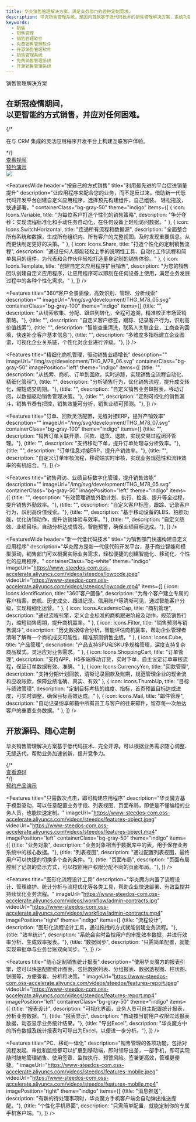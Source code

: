```yaml
---
title: 华炎销售管理解决方案，满足业务部门的各种定制需求。
description: 华炎销售管理系统，是国内首款基于低代码技术的销售管理解决方案，系统功能涵盖销售订立、执行、跟踪、变更、验收、付款、监督、统计的整个管理过程，并提供低代码开发工具华炎魔方，通过调整配置文件就能调整销售台账、业务字段、审批流程、统计报表等，快速满足业务部门的个性化需求。
keywords:
  - 销售
  - 销售管理
  - 销售管理软件
  - 免费销售管理软件
  - 开源销售管理软件
  - 销售管理系统
  - 免费销售管理系统
  - 开源销售管理系统
---
```



<main class="flex bg-cover bg-no-repeat bg-indigo-100">
  <div class="mx-auto px-4 my-12 max-w-screen-xl">
    <div class="lg:grid lg:grid-cols-10 lg:gap-8">
      <div class="sm:text-center md:mx-auto lg:col-span-6 lg:text-left lg:self-center">
        <div className="text-lg font-semibold uppercase tracking-wide text-gray-700 sm:text-lg xl:text-xl">
          销售管理解决方案
        </div>
        <h2 class="text-4xl tracking-tight leading-10 font-extrabold text-gray-900 sm:text-5xl sm:leading-none md:text-6xl lg:text-5xl xl:text-6xl">
          在新冠疫情期间，<br/>
          <span class="text-indigo-600">以更智能的方式销售，并应对任何困难。</span>
        </h2>
        {/* <p class="mt-3 mx-auto text-lg text-gray-700 sm:text-xl md:mt-5">
          在与 CRM 集成的灵活应用程序开发平台上构建互联客户体验。
        </p> */}
        <div class="mt-10 sm:flex sm:justify-center lg:justify-start">
          <div class="rounded-md shadow">
            <a href="/videos/steedos-digital-transformation/" target="_blank" class="w-full flex items-center justify-center px-8 py-3 border border-transparent text-base leading-6 font-medium rounded-md text-white bg-indigo-600 hover:bg-indigo-500 hover:text-white focus:outline-none focus:border-indigo-700 focus:shadow-outline-indigo transition duration-150 ease-in-out md:py-4 md:text-lg md:px-10">
              查看视频
            </a>
          </div>
          <div class="mt-3 rounded-md shadow sm:mt-0 sm:ml-3">
            <a href="/form/trial_contract" target="_blank" class="w-full flex items-center justify-center px-8 py-3 border border-transparent text-base leading-6 font-medium rounded-md text-indigo-600 bg-white hover:text-indigo-500 focus:outline-none focus:border-indigo-300 focus:shadow-outline-indigo transition duration-150 ease-in-out md:py-4 md:text-lg md:px-10">
              预约演示
            </a>
          </div>
        </div>
      </div>
      <div class="mt-12 relative sm:max-w-lg sm:mx-auto lg:mt-0 lg:max-w-none lg:mx-0 lg:col-span-4 lg:flex lg:items-center">
        <div class="relative mx-auto w-full">
          <img class="relative block w-full overflow-hidden focus:outline-none focus:shadow-outline object-contain" src="/assets/contract/contract_desktop_pad_mobile.png"/>
        </div>
      </div>
    </div>
  </div>
</main>


<FeaturesWide 
  header="按自己的方式销售"
  title="利用最先进的平台促进销量提升"
  description="让应用程序来配合您的业务，而不是反过来。借助新一代低代码开发平台创建自定义应用程序，选择预先构建组件，自己组装。 轻松拖放，快速部署。"
  containerClass="bg-gray-50"
  theme="indigo"
  items={[
    {
      icon: Icons.Variable,
      title: "为每位客户打造个性化的销售策略", 
      description: "争分夺秒：实现流程标准化和手动任务自动化，在任何设备上轻松访问数据。"
    },
    {
      icon: Icons.SwitchHorizontal,
      title: "连通所有流程和数据源", 
      description: "全面整合所有系统和数据，生成所有组织内、所有客户的完整视图。及时发现重要信息，从而更快制定更好的决策。"
    },
    {
      icon: Icons.Share,
      title: "打造个性化的定制销售流程", 
      description: "通过任何人都能轻松上手的说明性工具、自动化工作流程和简单易用的组件，为代表和合作伙伴轻松打造量身定制的销售体验。"
    },
    {
      icon: Icons.Template,
      title: "创建自定义应用程序扩展销售", 
      description: "为您的销售团队创建自定义应用程序，让应用程序可以即刻在任何设备上使用，满足业务发展过程中的各种个性化需求。"
    },
  ]}
/>


<Features 
  title="360°客户全景画像，高效识别、管理、分析线索"
  description=""
  imageUrl="/img/svg/development/THG_M78_05.svg"
  containerClass="bg-gray-100"
  theme="indigo"
  items={[
    {title: "", description: "从线索收集、分配、跟进到转化，全程可追溯，精准校正市场营销策略。"},
    {title: "", description: "自定义客户标签，跟踪、记录客户行为，识别高价值线索"},
    {title: "", description: "智能查重清洗，联系人关联企业，工商查询回填，快速补全客户基本信息"},
    {title: "", description: "多维度多指标建立企业图谱，可视化企业关系链，个性化对企业进行评级。"},
  ]}
/>


<Features 
  title="精细化商机管理，驱动销售业绩增长"
  description=""
  imageUrl="/img/svg/development/THG_M78_06.svg"
  containerClass="bg-gray-50"
  imagePosition="left"
  theme="indigo"
  items={[
    {title: "", description: "从线索、商机、订单到回款，实时追踪，实现销售全流程自动化、精细化管理"},
    {title: "", description: "分析销售行为，优化销售流程，提升成交转化，缩短成交周期。"},
    {title: "", description: "自定义销售业务BI报表，移动订阅，以数据驱动销售管理决策。"},
    {title: "", description: "定制可视化的销售漏斗，销售节奏有把控，销售效能可分析，销售业绩可预测。"},
  ]}
/>

<Features 
  title="订单、回款灵活配置，无缝对接ERP，提升产销效率"
  description=""
  imageUrl="/img/svg/development/THG_M78_07.svg"
  containerClass="bg-gray-100"
  theme="indigo"
  items={[
    {title: "", description: "销售订单关联开票、回款、退货、退款，实现交易过程闭环管理。"},
    {title: "", description: "支持移动下单，提升订单处理与分析效率。"},
    {title: "", description: "订单信息对接ERP，提升产销效率。"},
    {title: "", description: "自定义订单审核流程，移动端实时审核，实现业务规范性和流转效率的有机结合。"},
  ]}
/>


<Features 
  title="销售拜访、业绩目标数字化管理，提升销售效能"
  description=""
  imageUrl="/img/svg/development/THG_M78_05.svg"
  containerClass="bg-gray-50"
  imagePosition="left"
  theme="indigo"
  items={[
    {title: "", description: "有效管理销售外勤计划、执行、检查、提升等全过程，提升销售外勤效率。"},
    {title: "", description: "自定义客户标签，跟踪、记录客户行为，识别高价值线索。"},
    {title: "", description: "基于移动设备的LBS、拍照功能，优化访销动作，提升访销体验与效率。"},
    {title: "", description: "自定义绩效、业绩目标，自动分析达成情况，智能预警，确保业绩目标达成。"},
  ]}
/>

<FeaturesWide 
  header="新一代低代码技术"
  title="为销售部门快速构建自定义应用程序"
  description="华炎魔方是新一代低代码开发平台，基于商业智能和模型驱动，销售部门可以根据实际业务需求，轻松便捷的创建智能化、移动化、个性化的应用程序。"
  containerClass="bg-white"
  theme="indigo"  
  imageUrl="https://www-steedos-com.oss-accelerate.aliyuncs.com/videos/steedos/lowcode.jpeg"
  videoUrl="https://www-steedos-com.oss-accelerate.aliyuncs.com/videos/steedos/lowcode.mp4"
  items={[
    {
      icon: Icons.Identification,
      title: "360˚客户画像", 
      description: "为每个客户建立专属的客户档案，商机、历史成交、跟进记录、信用账户等清晰可见，通过智能客户分级，实现精细化运营。"
    },
    {
      icon: Icons.AcademicCap,
      title: "商机管理", 
      description: "通过流程引擎，定义企业标准的商机跟进阶段及动作，规范销售行为，缩短销售周期，提升商机赢率。"
    },
    {
      icon: Icons.Filter,
      title: "销售预测与销售漏斗", 
      description: "历史数据综合分析，智能评估商机赢率，帮助企业管理者清晰了解每一个商机成交可能性，精准预测销售业绩。"
    },
    {
      icon: Icons.Cube,
      title: "产品管理", 
      description: "产品支持SPU和SKU多规格管理，深度支持复杂商品模式，灵活应对业务需求。"
    },
    {
      icon: Icons.ShoppingCart,
      title: "订单管理", 
      description: "支持APP、H5多端移动订货，实时下单，自主设定订单审核流程，保证订单数据有效、准确。"
    },
    {
      icon: Icons.CurrencyYen,
      title: "回款管理", 
      description: "支持分期计划回款，清晰记录回款及账期，规范管理企业的现金流和应收账款，保障业绩准确、真实、有效"
    },
    {
      icon: Icons.ThumbUp,
      title: "目标与绩效管理", 
      description: "定制目标考核的维度、指标，首页预置目标达成进度，可实时调整，确保目标高效达成。"
    },
    {
      icon: Icons.Mail,
      title: "邮件管理", 
      description: "自动记录纷享邮箱中所有员工与客户的往来邮件，留存每一次触达客户的重要业务数据。"
    },
  ]}
/>

<div class="bg-gray-200">
  <div class="max-w-screen-xl mx-auto text-center py-10 px-4 sm:px-6 lg:py-12 lg:px-8">
    <h2 class="text-3xl leading-9 font-extrabold tracking-tight text-gray-900 sm:text-4xl sm:leading-10">
      开放源码、随心定制
    </h2>
    <p class="mt-4 text-xl leading-7 text-gray-500 lg:mx-auto">
      华炎销售管理解决方案基于低代码技术、完全开源。可以根据业务需求随心调整、无缝迭代，帮助业务加速创新，提升竞争力。
    </p>
      <div class="mt-8 flex flex justify-center justify-start">
        {/* <div class="rounded-md shadow">
          <a href="hhttps://github.com/steedos/steedos-app-salesforce" target="_blank" class="w-full flex items-center justify-center px-8 py-3 border border-transparent text-base leading-6 font-medium rounded-md text-white bg-indigo-600 hover:bg-indigo-500 hover:text-white focus:outline-none focus:border-indigo-700 focus:shadow-outline-indigo transition duration-150 ease-in-out md:py-4 md:text-lg md:px-10">
            查看源码
          </a>
        </div> */}
        <div class="ml-3 rounded-md shadow">
          <a href="/form/trial_contract" target="_blank" class="w-full flex items-center justify-center px-8 py-3 border border-transparent text-base leading-6 font-medium rounded-md text-indigo-600 bg-white hover:text-indigo-500 focus:outline-none focus:border-indigo-300 focus:shadow-outline-indigo transition duration-150 ease-in-out md:py-4 md:text-lg md:px-10">
            预约产品演示
          </a>
        </div>
      </div>
  </div>
</div>

<Features 
  title="只需数次点击，即可构建应用程序"
  description="华炎魔方基于模型驱动，可以任意配置业务字段、列表视图、页面布局，即使是不懂编程的业务人员，也能快速定制。"
  imageUrl="https://www-steedos-com.oss-accelerate.aliyuncs.com/videos/steedos/features-object.jpeg"
  videoUrl="https://www-steedos-com.oss-accelerate.aliyuncs.com/videos/steedos/features-object.mp4"
  imagePosition="left"
  containerClass="bg-gray-50"
  theme="indigo"
  items={[
    {title: "业务对象", description: "业务对象相当于数据库中的表，用于保存业务系统中的核心数据。"},
    {title: "列表视图", description: "通过配置列表视图，最终用户可以快捷的切换多个查询条件。"},
    {title: "页面布局", description: "页面布局控制了记录的显示方式，可以按照用户权限分配不同的页面布局。"},
  ]}
/>

<Features 
  title="图形化流程设计工具"
  description="华炎魔方内置了流程设计、管理维护、统计分析与流程优化等各类工具，帮助企业快速部署、有效监控并持续优化业务流程。"
  imageUrl="https://www-steedos-com.oss-accelerate.aliyuncs.com/videos/workflow/admin-contracts.jpg"
  videoUrl="https://www-steedos-com.oss-accelerate.aliyuncs.com/videos/workflow/admin-contracts.mp4"
  imagePosition="right"
  theme="indigo"
  items={[
    {title: "流程设计", description: "图形化流程设计工具，通过拖拽的方式就能创建业务流程。"},
    {title: "效率统计", description: "系统会实时监控用户的审批效率数据，并进行效率分析、生成效率报表。"},
    {title: "数据同步", description: "只需简单配置，就能实现审批单与业务台账双向同步。"},
  ]}
/>


<Features 
  title="随心定制销售统计报表"
  description="使用华炎魔方的报表引擎，您可以快速配置统计图表，包括数据列表、分组报表、数据透视图、柱状图、饼图等，方便查看、分析和决策。"
  imageUrl="https://www-steedos-com.oss-accelerate.aliyuncs.com/videos/steedos/features-report.jpeg"
  videoUrl="https://www-steedos-com.oss-accelerate.aliyuncs.com/videos/steedos/features-report.mp4"
  imagePosition="left"
  containerClass="bg-gray-50"
  theme="indigo"
  items={[
    {title: "报表设计", description: "可视化界面，业务人员可自主配置统计报表，分析业务数据。"},
    {title: "报表显示", description: "自动按当前用户权限过滤报表数据，动态显示业务统计结果。"},
    {title: "导出Excel", description: "华炎魔方中的所有数据及统计报表均可导出为Excel，以便进一步分析。"},
  ]}
/>

<Features 
  title="PC、移动一体化"
  description="销售管理的各项功能，包括对流程发起、审批和监控都可以扩展到移动端，即时领导出差，一部手机，即可实现随时随地管理销售、使用签章、监控执行、预警风险。签署更高效，管理更便捷。"
  imageUrl="https://www-steedos-com.oss-accelerate.aliyuncs.com/videos/steedos/features-mobile.jpeg"
  videoUrl="https://www-steedos-com.oss-accelerate.aliyuncs.com/videos/steedos/features-mobile.mp4"
  imagePosition="right"
  theme="indigo"
  items={[
    {title: "消息推送", description: "有新的待处理事项时，华炎魔方手机客户端会自动弹出推送提醒。"},
    {title: "个性化手机界面", description: "只需简单配置，就能定制你的专属手机客户端。"},
  ]}
/>

<Customers/>
